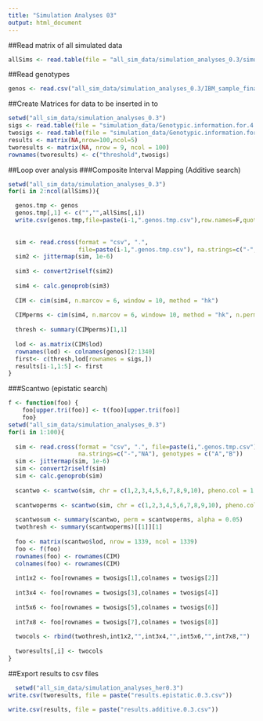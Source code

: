 ```yaml
---
title: "Simulation Analyses 03"
output: html_document
---
```


##Read matrix of all simulated data
```r
allSims <- read.table(file = "all_sim_data/simulation_analyses_0.3/simulation_data/Simulated.Data.100.Reps.Herit.0.3.txt",header=T,stringsAsFactors=F)
```

##Read genotypes
```r
genos <- read.csv("all_sim_data/simulation_analyses_0.3/IBM_sample_final1.csv",header=T,stringsAsFactors=F,na.strings=c("-","NA"))
```

##Create Matrices for data to be inserted in to
```r
setwd("all_sim_data/simulation_analyses_0.3")
sigs <- read.table(file = "simulation_data/Genotypic.information.for.4.Additive.QTN.txt",stringsAsFactors=F,header=T)[,1]
twosigs <- read.table(file = "simulation_data/Genotypic.information.for.4.Epistatic.QTN.txt",stringsAsFactors=F,header=T)[,1]
results <- matrix(NA,nrow=100,ncol=5)
tworesults <- matrix(NA, nrow = 9, ncol = 100)
rownames(tworesults) <- c("threshold",twosigs)
```
##Loop over analysis
###Composite Interval Mapping (Additive search)
```r
setwd("all_sim_data/simulation_analyses_0.3")
for(i in 2:ncol(allSims)){

  genos.tmp <- genos
  genos.tmp[,1] <- c("","",allSims[,i])
  write.csv(genos.tmp,file=paste(i-1,".genos.tmp.csv"),row.names=F,quote=F)
  
  
  sim <- read.cross(format = "csv", ".", 
                    file=paste(i-1,".genos.tmp.csv"), na.strings=c("-","NA"), genotypes = c("A","B"))
  sim2 <- jittermap(sim, 1e-6)
  
  sim3 <- convert2riself(sim2)
  
  sim4 <- calc.genoprob(sim3)
  
  CIM <- cim(sim4, n.marcov = 6, window = 10, method = "hk")
  
  CIMperms <- cim(sim4, n.marcov = 6, window= 10, method = "hk", n.perm = 100)
  
  thresh <- summary(CIMperms)[1,1]
  
  lod <- as.matrix(CIM$lod)
  rownames(lod) <- colnames(genos)[2:1340]
  first<- c(thresh,lod[rownames = sigs,])
  results[i-1,1:5] <- first
}
```
###Scantwo (epistatic search)
```r
f <- function(foo) {
    foo[upper.tri(foo)] <- t(foo)[upper.tri(foo)]
    foo}
setwd("all_sim_data/simulation_analyses_0.3")
for(i in 1:100){
  
  sim <- read.cross(format = "csv", ".", file=paste(i,".genos.tmp.csv"),
                    na.strings=c("-","NA"), genotypes = c("A","B"))
  sim <- jittermap(sim, 1e-6)
  sim <- convert2riself(sim)
  sim <- calc.genoprob(sim)
  
  scantwo <- scantwo(sim, chr = c(1,2,3,4,5,6,7,8,9,10), pheno.col = 1, model = "normal", method = "hk", addcovar = NULL, intcovar = NULL, weights = NULL, use = "all.obs")
  
  scantwoperms <- scantwo(sim, chr = c(1,2,3,4,5,6,7,8,9,10), pheno.col = 1, model = "normal", method = "hk", addcovar = NULL, intcovar = NULL, weights = NULL, use = "all.obs", n.perm = 100)
  
  scantwosum <- summary(scantwo, perm = scantwoperms, alpha = 0.05)
  twothresh <- summary(scantwoperms)[[1]][1]
  
  foo <- matrix(scantwo$lod, nrow = 1339, ncol = 1339)
  foo <- f(foo)
  rownames(foo) <- rownames(CIM)
  colnames(foo) <- rownames(CIM)
  
  int1x2 <- foo[rownames = twosigs[1],colnames = twosigs[2]]
  
  int3x4 <- foo[rownames = twosigs[3],colnames = twosigs[4]]
  
  int5x6 <- foo[rownames = twosigs[5],colnames = twosigs[6]]
  
  int7x8 <- foo[rownames = twosigs[7],colnames = twosigs[8]]
  
  twocols <- rbind(twothresh,int1x2,"",int3x4,"",int5x6,"",int7x8,"") 
  
  tworesults[,i] <- twocols
}
```

##Export results to csv files
```r
  setwd("all_sim_data/simulation_analyses_her0.3")
write.csv(tworesults, file = paste("results.epistatic.0.3.csv"))

write.csv(results, file = paste("results.additive.0.3.csv"))
```
